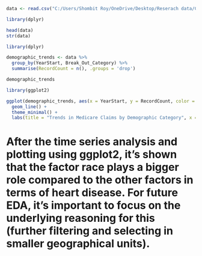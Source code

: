 
```{r}
data <- read.csv("C:/Users/Shombit Roy/OneDrive/Desktop/Reserach data/Center_for_Medicare___Medicaid_Services__CMS____Medicare_Claims_data_20240208 (1).csv")

library(dplyr)
```

```{r}
head(data)
str(data) 

```

```{r}
library(dplyr)

demographic_trends <- data %>%
  group_by(YearStart, Break_Out_Category) %>%
  summarise(RecordCount = n(), .groups = 'drop')

demographic_trends
```

```{r}
library(ggplot2)

ggplot(demographic_trends, aes(x = YearStart, y = RecordCount, color = Break_Out_Category)) +
  geom_line() +
  theme_minimal() +
  labs(title = "Trends in Medicare Claims by Demographic Category", x = "Year", y = "Record Count")


```
# After the time series analysis and plotting using ggplot2, it's shown that the factor race plays a bigger role compared to the other factors in terms of heart disease. For future EDA, it's important to focus on the underlying reasoning for this (further filtering and selecting in smaller geographical units). 

